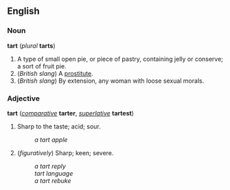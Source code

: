 ==English==
===Noun===
'''tart''' (''plural'' '''tarts''')

#A type of small open pie, or piece of pastry, containing jelly or conserve; a sort of fruit pie.
#(''British slang'') A [[prostitute]].
#(''British slang'') By extension, any woman with loose sexual morals.

===Adjective===
'''tart''' (''[[comparative]]'' '''tarter''', ''[[superlative]]'' '''tartest''')

#Sharp to the taste; acid; sour.
#:''a tart apple''
#(''figuratively'') Sharp; keen; severe.
#:''a tart reply''
#:''tart language''
#:''a tart rebuke''